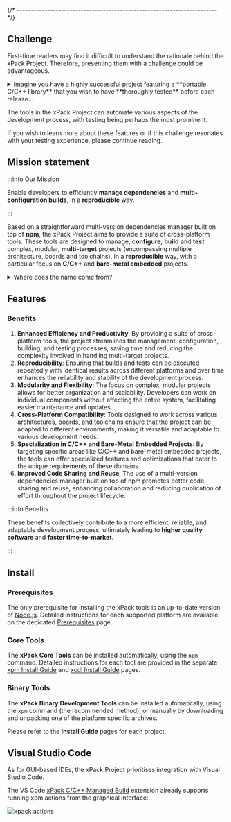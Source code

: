 


{/* ------------------------------------------------------------------------ */}

## Challenge

First-time readers may find it difficult to understand the rationale
behind the xPack Project. Therefore, presenting them with a challenge
could be advantageous.

<details>
<summary>Imagine you have a highly successful project featuring a
**portable C/C++ library** that you wish to have **thoroughly tested**
before each release...</summary>

... You already have a comprehensive set of **unit tests** and you
aim to execute them across a **wide range of configurations,
platforms, and toolchains**.

Thus, the challenge is to find a solution that allows to:

- Perform the tests on **Windows**, **macOS** (x64/arm64), and
**GNU/Linux** (x64/arm64).
- Run the tests on **native** platforms (Windows, macOS,
GNU/Linux) as well as on various **bare-metal embedded**
platforms (such as Cortex-M0/M3/M7/A15/A76, RISC-V 32/64-bit).
- Build the tests using **multiple versions** of GCC and Clang.
- Execute the tests on the local development machine and in
widely-used **CI/CD environments** like GitHub Actions.

Please participate in the
**[poll](https://github.com/orgs/xpack/discussions/12)** and, if you
have a solution, kindly describe it in
**[The xPack challenge](https://github.com/orgs/xpack/discussions/categories/the-xpack-challenge)**
category.

Then you can compare your solution with the
**[xPack approach](https://github.com/orgs/xpack/discussions/14)**
to this challenge.

</details>

The tools in the xPack Project can automate various aspects of the
development process, with testing being perhaps the most prominent.

If you wish to learn more about these features or if this challenge
resonates with your testing experience, please continue reading.

## Mission statement

:::info Our Mission

Enable developers to efficiently **manage dependencies**
and **multi-configuration builds**, in a **reproducible** way.

:::

Based on a straightforward multi-version dependencies manager
built on top of **npm**, the xPack Project aims to provide a
suite of cross-platform tools. These tools are designed to manage,
**configure**, **build** and **test** complex, modular,
**multi-target** projects (encompassing multiple architecture,
boards and toolchains), in a **reproducible** way, with a
particular focus on **C/C++** and **bare-metal embedded** projects.

<details>
<summary>Where does the name come from?</summary>

Initially, the _x_ prefix used in most names came from _eXtended_.
Therefore **xPack**, pronounced _**ɛks-pæk**_, were understood as
a form of _eXtended Packages_. Similarly, **xpm** was seen as an
extended npm, and **xcdl** as an extended CDL.

Later, the meaning of **xPack** was considered to be more accurately
described as an **xpm package**.

From the programming language perspective, another way to explain
the name would be _Any Type Package_. This suggests that, unlike
npm packages (which are essentially JavaScript packages), xPacks
are more general and not restricted to a specific programming language.
</details>

## Features

<XpmXcdlFeatures />

### Benefits

1. **Enhanced Efficiency and Productivity**: By providing a suite of
cross-platform tools, the project streamlines the management,
configuration, building, and testing processes, saving time
and reducing the complexity involved in handling multi-target projects.
2. **Reproducibility**: Ensuring that builds and tests can be
executed repeatedly with identical results across different
platforms and over time enhances the reliability and stability
of the development process.
3. **Modularity and Flexibility**: The focus on complex, modular
projects allows for better organization and scalability. Developers
can work on individual components without affecting the entire
system, facilitating easier maintenance and updates.
4. **Cross-Platform Compatibility**: Tools designed to work across
various architectures, boards, and toolchains ensure that the
project can be adapted to different environments, making it
versatile and adaptable to various development needs.
5. **Specialization in C/C++ and Bare-Metal Embedded Projects**:
By targeting specific areas like C/C++ and bare-metal embedded
projects, the tools can offer specialized features and optimizations
that cater to the unique requirements of these domains.
6. **Improved Code Sharing and Reuse**: The use of a multi-version
dependencies manager built on top of npm promotes better code sharing
and reuse, enhancing collaboration and reducing duplication of effort
throughout the project lifecycle.


:::info Benefits

These benefits collectively contribute to a more efficient,
reliable, and adaptable development process, ultimately
leading to **higher quality software** and **faster time-to-market**.

:::

## Install

### Prerequisites

The only prerequisite for installing the xPack tools is
an up-to-date version of [Node.js](https://nodejs.org).
Detailed instructions for each supported platform are
available on the dedicated [Prerequisites](./prerequisites/) page.

### Core Tools

The **xPack Core Tools** can be installed automatically,
using the `npm` command. Detailed instructions for each tool are provided
in the separate
[xpm Install Guide](https://xpack.github.io/xpm/docs/install/) and
[xcdl Install Guide](https://xpack.github.io/xcdl/docs/install/) pages.

### Binary Tools

The **xPack Binary Development Tools** can be installed automatically,
using the `xpm` command
(the recommended method), or manually by downloading and unpacking one of the
platform specific archives.

Please refer to the **Install Guide** pages for each project.

## Visual Studio Code

As for GUI-based IDEs, the xPack Project prioritises integration with Visual Studio Code.

The VS Code [xPack C/C++ Managed Build](https://xpack.github.io/vscode/) extension already supports running xpm actions from the graphical interface:


![xpack actions](/docs/images/xpack-actions.png)

<License />

<Credits />

<EnjoyedUsing />
